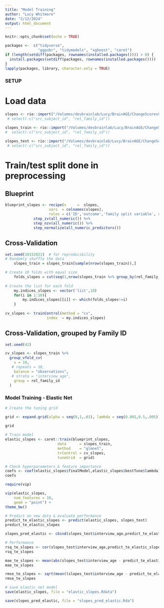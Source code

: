 ```yaml
---
title: "Model Training"
author: "Lucy Whitmore"
date: "2/12/2024"
output: html_document
---
```


```r
knitr::opts_chunk$set(echo = TRUE)

packages <-  c("tidyverse",
               "ggpubr", "tidymodels", "xgboost", "caret")
if (length(setdiff(packages, rownames(installed.packages()))) > 0) {
  install.packages(setdiff(packages, rownames(installed.packages())))  
}
lapply(packages, library, character.only = TRUE)
```

### SETUP ###

# Load data
```r
slopes <- rio::import("/Volumes/devbrainlab/Lucy/BrainAGE/ChangeScoresCapstone/slopes_df.Rda")# %>% 
 # select(-c("src_subject_id", "rel_family_id"))

slopes_train <- rio::import("/Volumes/devbrainlab/Lucy/BrainAGE/ChangeScoresCapstone/slopes_train.Rda") #%>% 
#  select(-c("src_subject_id", "rel_family_id"))

slopes_test <- rio::import("/Volumes/devbrainlab/Lucy/BrainAGE/ChangeScoresCapstone/slopes_test.Rda")# %>% 
 # select(-c("src_subject_id", "rel_family_id"))
```

# Train/test split done in preprocessing

## Blueprint 
```r


blueprint_slopes <- recipe(x     =  slopes,
                    vars  = colnames(slopes),
                    roles = c('ID','outcome','family split variable', rep('predictor',184))) %>%  # change this
             step_zv(all_numeric()) %>%
             step_nzv(all_numeric()) %>%
             step_normalize(all_numeric_predictors())

```

## Cross-Validation
```r
set.seed(10152021)  # for reproducibility
# Randomly shuffle the data
    slopes_train = slopes_train[sample(nrow(slopes_train)),]

# Create 10 folds with equal size
    folds_slopes = cut(seq(1,nrow(slopes_train %>% group_by(rel_family_id))),breaks=10,labels=FALSE)
  
# Create the list for each fold 
    my.indices_slopes <- vector('list',10)
    for(i in 1:10){
        my.indices_slopes[[i]] <- which(folds_slopes!=i)
    }
      
cv_slopes <- trainControl(method = "cv",
                   index  = my.indices_slopes)
```

## Cross-Validation, grouped by Family ID
```r

set.seed(42)

cv_slopes <- slopes_train %>%
  group_vfold_cv(
    v = 10, 
   # repeats = 10, 
    balance = "observations",
   # strata = "interview_age",
    group = rel_family_id
  )

```


### Model Training - Elastic Net ###

```r
# Create the tuning grid

grid <- expand.grid(alpha = seq(0,1,.01), lambda = seq(0.001,0.5,.005)) 
  
grid
```

```r
# Train model
elastic_slopes <- caret::train(blueprint_slopes, 
                        data      = slopes_train, 
                        method    = "glmnet", 
                        trControl = cv_slopes,
                        tuneGrid  = grid)
```


```r
# Check hyperparameters & feature importance
coefs <- coef(elastic_slopes$finalModel,elastic_slopes$bestTune$lambda)
coefs

require(vip)

vip(elastic_slopes, 
    num_features = 10, 
    geom = "point") + 
theme_bw()
```

```r
# Predict on new data & evaluate performance
predict_te_elastic_slopes <- predict(elastic_slopes, slopes_test)
predict_te_elastic_slopes

slopes_pred_elastic <- cbind(slopes_test$interview_age,predict_te_elastic_slopes)

# Performance
rsq_te_slopes <- cor(slopes_test$interview_age,predict_te_elastic_slopes)^2
rsq_te_slopes

mae_te_slopes <- mean(abs(slopes_test$interview_age - predict_te_elastic_slopes))
mae_te_slopes

rmse_te_slopes <- sqrt(mean((slopes_test$interview_age - predict_te_elastic_slopes)^2))
rmse_te_slopes
```

```r
# save elastic net model
save(elastic_slopes, file = "elastic_slopes.Rdata")

save(slopes_pred_elastic, file = "slopes_pred_elastic.Rda")

```
